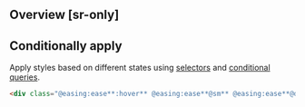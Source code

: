 ## Overview [sr-only]
<Overview/>

## Conditionally apply
Apply styles based on different states using [selectors](/guide/state-selectors) and [conditional queries](/guide/conditional-queries).
```html
<div class="@easing:ease**:hover** @easing:ease**@sm** @easing:ease**@dark** @easing:ease**@print**">…</div>
```

